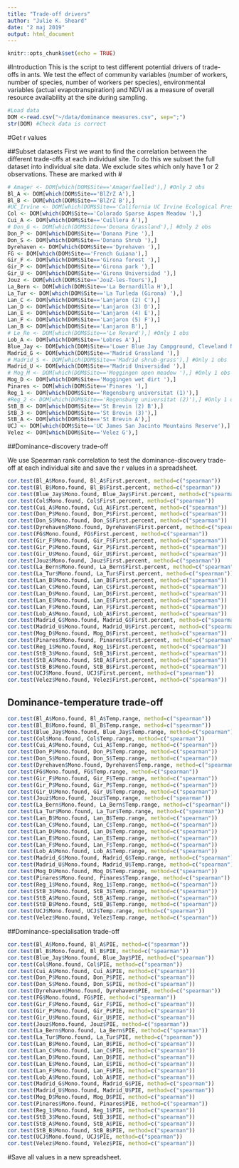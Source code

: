 ---
title: "Trade-off drivers"
author: "Julie K. Sheard"
date: "2 maj 2019"
output: html_document
---

```{r setup, include=FALSE}
knitr::opts_chunk$set(echo = TRUE)
```

#Introduction
This is the script to test different potential drivers of trade-offs in ants. We test the effect of community variables (number of workers, number of species, number of workers per species), environmental variables (actual evapotranspiration) and NDVI as a measure of overall resource availability at the site during sampling. 


```{r}
#Load data
DOM <-read.csv("~/data/dominance measures.csv", sep=";")
str(DOM) #Check data is correct 
```

#Get r values

##Subset datasets
First we want to find the correlation between the different trade-offs at each individual site. To do this we subset the full dataset into individual site data. We exclude sites which only have 1 or 2 observations. These are marked with #

```{r}
# Amager <- DOM[which(DOM$Site=='Amagerfaelled'),] #Only 2 obs
Bl_A <- DOM[which(DOM$Site=='BlZrZ A'),]
Bl_B <- DOM[which(DOM$Site=='BlZrZ B'),]
#UC_Irvine <- DOM[which(DOM$Site=='California UC Irvine Ecological Preserve'),] #Only 1 obs
Col <- DOM[which(DOM$Site=='Colorado Sparse Aspen Meadow '),]
Cui_A <- DOM[which(DOM$Site=='Cuillera A'),]
# Don_G <- DOM[which(DOM$Site=='Donana Grassland'),] #Only 2 obs
Don_P <- DOM[which(DOM$Site=='Donana Pine '),]
Don_S <- DOM[which(DOM$Site=='Donana Shrub '),]
Dyrehaven <- DOM[which(DOM$Site=='Dyrehaven '),]
FG <- DOM[which(DOM$Site=='French Guiana'),]
Gir_F <- DOM[which(DOM$Site=='Girona forest '),]
Gir_P <- DOM[which(DOM$Site=='Girona park '),]
Gir_U <- DOM[which(DOM$Site=='Girona Universidad '),]
Jouz <- DOM[which(DOM$Site=='JouZ-les-Tours'),]
La_Bern <- DOM[which(DOM$Site=='La Bernardilla H'),]
La_Tur <- DOM[which(DOM$Site=='La Turleda (Girona) '),]
Lan_C <- DOM[which(DOM$Site=='Lanjaron (2) C'),]
Lan_D <- DOM[which(DOM$Site=='Lanjaron (3) D'),]
Lan_E <- DOM[which(DOM$Site=='Lanjaron (4) E'),]
Lan_F <- DOM[which(DOM$Site=='Lanjaron (5) F'),]
Lan_B <- DOM[which(DOM$Site=='Lanjaron B'),]
# Le_Re <- DOM[which(DOM$Site=='Le Revard'),] #Only 1 obs
Lob_A <- DOM[which(DOM$Site=='Lobres A'),]
Blue_Jay <- DOM[which(DOM$Site=='Lower Blue Jay Campground, Cleveland National Forest'),]
Madrid_G <- DOM[which(DOM$Site=='Madrid Grassland '),]
# Madrid_S <- DOM[which(DOM$Site=='Madrid shrub-grass'),] #Only 1 obs
Madrid_U <- DOM[which(DOM$Site=='Madrid Universidad '),]
# Mog_M <- DOM[which(DOM$Site=='Moggingen open meadow '),] #Only 1 obs
Mog_D <- DOM[which(DOM$Site=='Moggingen wet dirt '),]
Pinares <- DOM[which(DOM$Site=='Pinares '),]
Reg_1 <- DOM[which(DOM$Site=='Regensburg universitat (1)'),]
#Reg_2 <- DOM[which(DOM$Site=='Regensburg universitat (2)'),] #Only 1 obs
StB_B <- DOM[which(DOM$Site=='St Brevin (2) B'),]
StB_3 <- DOM[which(DOM$Site=='St Brevin (3)'),]
StB_A <- DOM[which(DOM$Site=='St Brevin A'),]
UCJ <- DOM[which(DOM$Site=='UC James San Jacinto Mountains Reserve'),]
Velez <- DOM[which(DOM$Site=='Velez G'),]
```

##Dominance-discovery trade-off

We use Spearman rank correlation to test the dominance-discovery trade-off at each individual site and save the r values in a spreadsheet. 

```{r}
cor.test(Bl_A$Mono.found, Bl_A$First.percent, method=c("spearman"))
cor.test(Bl_B$Mono.found, Bl_B$First.percent, method=c("spearman"))
cor.test(Blue_Jay$Mono.found, Blue_Jay$First.percent, method=c("spearman"))
cor.test(Col$Mono.found, Col$First.percent, method=c("spearman"))
cor.test(Cui_A$Mono.found, Cui_A$First.percent, method=c("spearman"))
cor.test(Don_P$Mono.found, Don_P$First.percent, method=c("spearman"))
cor.test(Don_S$Mono.found, Don_S$First.percent, method=c("spearman"))
cor.test(Dyrehaven$Mono.found, Dyrehaven$First.percent, method=c("spearman"))
cor.test(FG$Mono.found, FG$First.percent, method=c("spearman"))
cor.test(Gir_F$Mono.found, Gir_F$First.percent, method=c("spearman"))
cor.test(Gir_P$Mono.found, Gir_P$First.percent, method=c("spearman"))
cor.test(Gir_U$Mono.found, Gir_U$First.percent, method=c("spearman"))
cor.test(Jouz$Mono.found, Jouz$First.percent, method=c("spearman"))
cor.test(La_Bern$Mono.found, La_Bern$First.percent, method=c("spearman"))
cor.test(La_Tur$Mono.found, La_Tur$First.percent, method=c("spearman"))
cor.test(Lan_B$Mono.found, Lan_B$First.percent, method=c("spearman"))
cor.test(Lan_C$Mono.found, Lan_C$First.percent, method=c("spearman"))
cor.test(Lan_D$Mono.found, Lan_D$First.percent, method=c("spearman"))
cor.test(Lan_E$Mono.found, Lan_E$First.percent, method=c("spearman"))
cor.test(Lan_F$Mono.found, Lan_F$First.percent, method=c("spearman"))
cor.test(Lob_A$Mono.found, Lob_A$First.percent, method=c("spearman"))
cor.test(Madrid_G$Mono.found, Madrid_G$First.percent, method=c("spearman"))
cor.test(Madrid_U$Mono.found, Madrid_U$First.percent, method=c("spearman"))
cor.test(Mog_D$Mono.found, Mog_D$First.percent, method=c("spearman"))
cor.test(Pinares$Mono.found, Pinares$First.percent, method=c("spearman"))
cor.test(Reg_1$Mono.found, Reg_1$First.percent, method=c("spearman"))
cor.test(StB_3$Mono.found, StB_3$First.percent, method=c("spearman"))
cor.test(StB_A$Mono.found, StB_A$First.percent, method=c("spearman"))
cor.test(StB_B$Mono.found, StB_B$First.percent, method=c("spearman"))
cor.test(UCJ$Mono.found, UCJ$First.percent, method=c("spearman"))
cor.test(Velez$Mono.found, Velez$First.percent, method=c("spearman"))
```

## Dominance-temperature trade-off

```{r}
cor.test(Bl_A$Mono.found, Bl_A$Temp.range, method=c("spearman"))
cor.test(Bl_B$Mono.found, Bl_B$Temp.range, method=c("spearman"))
cor.test(Blue_Jay$Mono.found, Blue_Jay$Temp.range, method=c("spearman"))
cor.test(Col$Mono.found, Col$Temp.range, method=c("spearman"))
cor.test(Cui_A$Mono.found, Cui_A$Temp.range, method=c("spearman"))
cor.test(Don_P$Mono.found, Don_P$Temp.range, method=c("spearman"))
cor.test(Don_S$Mono.found, Don_S$Temp.range, method=c("spearman"))
cor.test(Dyrehaven$Mono.found, Dyrehaven$Temp.range, method=c("spearman"))
cor.test(FG$Mono.found, FG$Temp.range, method=c("spearman"))
cor.test(Gir_F$Mono.found, Gir_F$Temp.range, method=c("spearman"))
cor.test(Gir_P$Mono.found, Gir_P$Temp.range, method=c("spearman"))
cor.test(Gir_U$Mono.found, Gir_U$Temp.range, method=c("spearman"))
cor.test(Jouz$Mono.found, Jouz$Temp.range, method=c("spearman"))
cor.test(La_Bern$Mono.found, La_Bern$Temp.range, method=c("spearman"))
cor.test(La_Tur$Mono.found, La_Tur$Temp.range, method=c("spearman"))
cor.test(Lan_B$Mono.found, Lan_B$Temp.range, method=c("spearman"))
cor.test(Lan_C$Mono.found, Lan_C$Temp.range, method=c("spearman"))
cor.test(Lan_D$Mono.found, Lan_D$Temp.range, method=c("spearman"))
cor.test(Lan_E$Mono.found, Lan_E$Temp.range, method=c("spearman"))
cor.test(Lan_F$Mono.found, Lan_F$Temp.range, method=c("spearman"))
cor.test(Lob_A$Mono.found, Lob_A$Temp.range, method=c("spearman"))
cor.test(Madrid_G$Mono.found, Madrid_G$Temp.range, method=c("spearman"))
cor.test(Madrid_U$Mono.found, Madrid_U$Temp.range, method=c("spearman"))
cor.test(Mog_D$Mono.found, Mog_D$Temp.range, method=c("spearman"))
cor.test(Pinares$Mono.found, Pinares$Temp.range, method=c("spearman"))
cor.test(Reg_1$Mono.found, Reg_1$Temp.range, method=c("spearman"))
cor.test(StB_3$Mono.found, StB_3$Temp.range, method=c("spearman"))
cor.test(StB_A$Mono.found, StB_A$Temp.range, method=c("spearman"))
cor.test(StB_B$Mono.found, StB_B$Temp.range, method=c("spearman"))
cor.test(UCJ$Mono.found, UCJ$Temp.range, method=c("spearman"))
cor.test(Velez$Mono.found, Velez$Temp.range, method=c("spearman"))
```

##Dominance-specialisation trade-off

```{r}
cor.test(Bl_A$Mono.found, Bl_A$PIE, method=c("spearman"))
cor.test(Bl_B$Mono.found, Bl_B$PIE, method=c("spearman"))
cor.test(Blue_Jay$Mono.found, Blue_Jay$PIE, method=c("spearman"))
cor.test(Col$Mono.found, Col$PIE, method=c("spearman"))
cor.test(Cui_A$Mono.found, Cui_A$PIE, method=c("spearman"))
cor.test(Don_P$Mono.found, Don_P$PIE, method=c("spearman"))
cor.test(Don_S$Mono.found, Don_S$PIE, method=c("spearman"))
cor.test(Dyrehaven$Mono.found, Dyrehaven$PIE, method=c("spearman"))
cor.test(FG$Mono.found, FG$PIE, method=c("spearman"))
cor.test(Gir_F$Mono.found, Gir_F$PIE, method=c("spearman"))
cor.test(Gir_P$Mono.found, Gir_P$PIE, method=c("spearman"))
cor.test(Gir_U$Mono.found, Gir_U$PIE, method=c("spearman"))
cor.test(Jouz$Mono.found, Jouz$PIE, method=c("spearman"))
cor.test(La_Bern$Mono.found, La_Bern$PIE, method=c("spearman"))
cor.test(La_Tur$Mono.found, La_Tur$PIE, method=c("spearman"))
cor.test(Lan_B$Mono.found, Lan_B$PIE, method=c("spearman"))
cor.test(Lan_C$Mono.found, Lan_C$PIE, method=c("spearman"))
cor.test(Lan_D$Mono.found, Lan_D$PIE, method=c("spearman"))
cor.test(Lan_E$Mono.found, Lan_E$PIE, method=c("spearman"))
cor.test(Lan_F$Mono.found, Lan_F$PIE, method=c("spearman"))
cor.test(Lob_A$Mono.found, Lob_A$PIE, method=c("spearman"))
cor.test(Madrid_G$Mono.found, Madrid_G$PIE, method=c("spearman"))
cor.test(Madrid_U$Mono.found, Madrid_U$PIE, method=c("spearman"))
cor.test(Mog_D$Mono.found, Mog_D$PIE, method=c("spearman"))
cor.test(Pinares$Mono.found, Pinares$PIE, method=c("spearman"))
cor.test(Reg_1$Mono.found, Reg_1$PIE, method=c("spearman"))
cor.test(StB_3$Mono.found, StB_3$PIE, method=c("spearman"))
cor.test(StB_A$Mono.found, StB_A$PIE, method=c("spearman"))
cor.test(StB_B$Mono.found, StB_B$PIE, method=c("spearman"))
cor.test(UCJ$Mono.found, UCJ$PIE, method=c("spearman"))
cor.test(Velez$Mono.found, Velez$PIE, method=c("spearman"))
```

#Save all values in a new spreadsheet.
